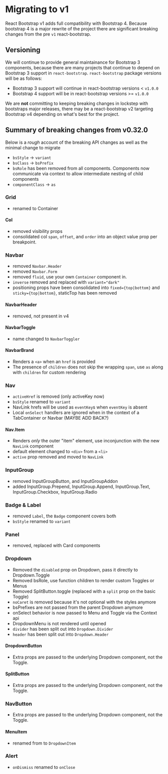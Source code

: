 # Migrating to v1

React Bootstrap v1 adds full compatibility with Bootstrap 4. Because bootstrap 4 is a major rewrite of the project there
are significant breaking changes from the pre `v1` react-bootstrap.

## Versioning

We will continue to provide general maintainance for Bootstrap 3 components, because there are many projects that continue to depend on Bootstrap 3 support in
`react-bootstrap`. `react-bootstrap` package versions will be as follows:

 - Bootstrap 3 support will continue in react-bootstrap versions < `v1.0.0`
 - Bootstrap 4 support will be in react-bootstrap versions >= `v1.0.0`

We are **not** committing to keeping breaking changes in lockstep with bootstraps major releases,
there may be a react-bootstrap v2 targeting Bootstrap v4 depending on what's best for the project.

## Summary of breaking changes from v0.32.0

Below is a _rough_ account of the breaking API changes as well as the minimal change to migrate

- `bsStyle` -> `variant`
- `bsClass` -> `bsPrefix`
- `bsRole` has been removed from all components. Components now communicate
via context to allow intermediate nesting of child components
- `componentClass` -> `as`

### Grid

- renamed to Container

#### Col

- removed visibility props
- consolidated col `span`, `offset`, and `order` into an object value prop per breakpoint.


### Navbar

- removed `Navbar.Header`
- removed `Navbar.Form`
- removed `fluid`, use your own `Container` component in.
- `inverse` removed and replaced with `variant="dark"`
- positioning props have been consolidated into `fixed={top|bottom}` and `sticky={top|bottom}`, staticTop has been removed

#### NavbarHeader

- removed, not present in v4

#### NavbarToggle

- name changed to `NavbarToggler`

#### NavbarBrand

- Renders a `<a>` when an `href` is provided
- The presence of `children` does not skip the wrapping `span`, use `as` along with `children` for custom rendering

### Nav

- `activeHref` is removed (only activeKey now)
- `bsStyle` renamed to `variant`
- NavLink hrefs will be used as `eventKey`s when `eventKey` is absent
- Local `onSelect` handlers are ignored when in the context of a TabContainer or Navbar (MAYBE ADD BACK?)

#### Nav.Item

- Renders _only_ the outer "item" element, use inconjunction with the new `NavLink` component
- default element changed to `<div>` from a `<li>`
- `active` prop removed and moved to `NavLink`


### InputGroup

- removed InputGroupButton, and InputGroupAddon
- added InputGroup.Prepend, InputGroup.Append, InputGroup.Text, InputGroup.Checkbox, InputGroup.Radio

### Badge & Label

- removed `Label`, the `Badge` component covers both
- `bsStyle` renamed to `variant`

### Panel

- removed, replaced with Card components

### Dropdown

- Removed the `disabled` prop on Dropdown, pass it directly to Dropdown.Toggle
- Removed bsRole, use function children to render custom Toggles or Menus
- Removed SplitButton.toggle (replaced with a `split` prop on the basic Toggle)
- `noCaret` is removed because it's not optional with the styles anymore
- bsPrefixes are not passed from the parent Dropdown anymore
- onSelect behavior is now passed to Menu and Toggle via the Context api
- DropdownMenu is not rendered until opened
- `divider` has been split out into `Dropdown.Divider`
- `header` has been split out into `Dropdown.Header`

#### DropdownButton

- Extra props are passed to the underlying Dropdown component, not the Toggle.

#### SplitButton

- Extra props are passed to the underlying Dropdown component, not the Toggle.

### NavButton

- Extra props are passed to the underlying Dropdown component, not the Toggle.

#### MenuItem

- renamed from to `DropdownItem`

### Alert

- `onDismiss` renamed to `onClose`
